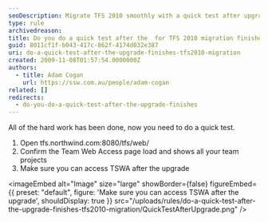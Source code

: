 ```yaml
---
seoDescription: Migrate TFS 2010 smoothly with a quick test after upgrade to ensure Team Web Access accessibility.
type: rule
archivedreason:
title: Do you do a quick test after the  for TFS 2010 migration finishes?
guid: 8011cf1f-b043-417c-862f-4174d032e387
uri: do-a-quick-test-after-the-upgrade-finishes-tfs2010-migration
created: 2009-11-08T01:57:54.0000000Z
authors:
  - title: Adam Cogan
    url: https://ssw.com.au/people/adam-cogan
related: []
redirects:
  - do-you-do-a-quick-test-after-the-upgrade-finishes
---
```


All of the hard work has been done, now you need to do a quick test.
1. Open tfs.northwind.com:8080/tfs/web/
2. Confirm the Team Web Access page load and shows all your team projects
3. Make sure you can access TSWA after the upgrade
   
<imageEmbed
  alt="Image"
  size="large"
  showBorder={false}
  figureEmbed={{
    preset: "default",
    figure: 'Make sure you can access TSWA after the upgrade',
    shouldDisplay: true
  }}
  src="/uploads/rules/do-a-quick-test-after-the-upgrade-finishes-tfs2010-migration/QuickTestAfterUpgrade.png"
/>